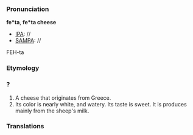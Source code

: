 ===Pronunciation===

'''fe*ta''', '''fe*ta cheese'''
*[[IPA]]: //
*[[SAMPA]]: //
FEH-ta
===Etymology===

===?===

#A cheese that originates from Greece.
#Its color is nearly white, and watery.  Its taste is sweet.  It is produces mainly from the sheep's milk.
===Translations===
